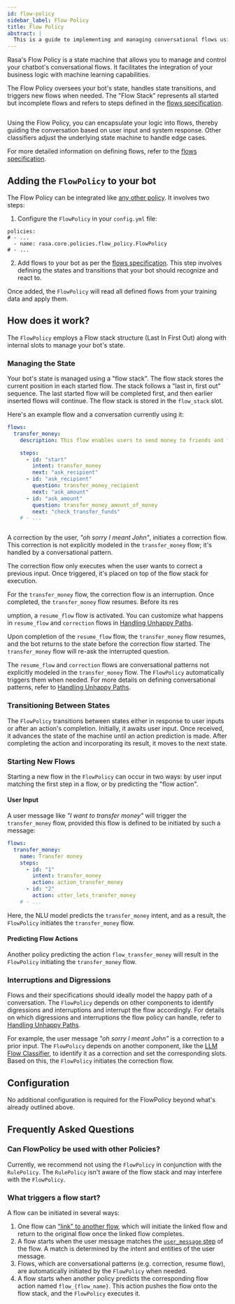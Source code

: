 ```yaml
---
id: flow-policy
sidebar_label: Flow Policy
title: Flow Policy
abstract: |
  This is a guide to implementing and managing conversational flows using the FlowPolicy.
---
```



<RasaDiscoveryBanner />

Rasa's Flow Policy is a state machine that allows you to manage and control your
chatbot's conversational flows. It facilitates the integration of your business
logic with machine learning capabilities.

The Flow Policy oversees your bot's state, handles state transitions, and
triggers new flows when needed. The "Flow Stack" represents all started but
incomplete flows and refers to steps defined in the
[flows specification](../flows.mdx).

<Image
  img={flowStackOverview}
  caption="Flow Stack represents the current state of the conversation referring to a flow."
  alt=""
/>

Using the Flow Policy, you can encapsulate your logic into flows, thereby
guiding the conversation based on user input and system response. Other
classifiers adjust the underlying state machine to handle edge cases.

For more detailed information on defining flows, refer to the
[flows specification](../flows.mdx).

## Adding the `FlowPolicy` to your bot

The Flow Policy can be integrated like [any other policy](../policies.mdx). It
involves two steps:

1. Configure the `FlowPolicy` in your `config.yml` file:

```yaml-rasa title="config.yml"
policies:
# - ...
  - name: rasa.core.policies.flow_policy.FlowPolicy
# - ...
```

2. Add flows to your bot as per the [flows specification](../flows.mdx). This
   step involves defining the states and transitions that your bot should
   recognize and react to.

Once added, the `FlowPolicy` will read all defined flows from your training data
and apply them.

## How does it work?

The `FlowPolicy` employs a Flow stack structure (Last In First Out) along with
internal slots to manage your bot's state.

### Managing the State

Your bot's state is managed using a "flow stack". The flow stack stores the
current position in each started flow. The stack follows a "last in, first out"
sequence. The last started flow will be completed first, and then earlier
inserted flows will continue. The flow stack is stored in the `flow_stack` slot.

Here's an example flow and a conversation currently using it:

```yaml title="flows.yml"
flows:
  transfer_money:
    description: This flow enables users to send money to friends and family.

    steps:
      - id: "start"
        intent: transfer_money
        next: "ask_recipient"
      - id: "ask_recipient"
        question: transfer_money_recipient
        next: "ask_amount"
      - id: "ask_amount"
        question: transfer_money_amount_of_money
        next: "check_transfer_funds"
    # - ...
```

<Image
  img={flowStackEvolution}
  caption="Flow stack changes during a correction of a previous user input"
  alt=""
/>

A correction by the user, _"oh sorry I meant John"_, initiates a correction
flow. This correction is not explicitly modeled in the `transfer_money` flow;
it's handled by a conversational pattern.

The correction flow only executes when the user wants to correct a previous
input. Once triggered, it's placed on top of the flow stack for execution.

For the `transfer_money` flow, the correction flow is an interruption. Once
completed, the `transfer_money` flow resumes. Before its res

umption, a `resume_flow` flow is activated. You can customize what happens in
`resume_flow` and `correction` flows in
[Handling Unhappy Paths](./unhappy-paths.mdx).

Upon completion of the `resume_flow` flow, the `transfer_money` flow resumes,
and the bot returns to the state before the correction flow started. The
`transfer_money` flow will re-ask the interrupted question.

The `resume_flow` and `correction` flows are conversational patterns not
explicitly modeled in the `transfer_money` flow. The `FlowPolicy` automatically
triggers them when needed. For more details on defining conversational patterns,
refer to [Handling Unhappy Paths](./unhappy-paths.mdx).

### Transitioning Between States

The `FlowPolicy` transitions between states either in response to user inputs or
after an action's completion. Initially, it awaits user input. Once received, it
advances the state of the machine until an action prediction is made. After
completing the action and incorporating its result, it moves to the next state.

### Starting New Flows

Starting a new flow in the `FlowPolicy` can occur in two ways: by user input
matching the first step in a flow, or by predicting the "flow action".

#### User Input

A user message like _"I want to transfer money"_ will trigger the
`transfer_money` flow, provided this flow is defined to be initiated by such a
message:

```yaml title="flows.yml"
flows:
  transfer_money:
    name: Transfer money
    steps:
      - id: "1"
        intent: transfer_money
        action: action_transfer_money
      - id: "2"
        action: utter_lets_transfer_money
    # - ...
```

Here, the NLU model predicts the `transfer_money` intent, and as a result, the
`FlowPolicy` initiates the `transfer_money` flow.

#### Predicting Flow Actions

Another policy predicting the action `flow_transfer_money` will result in the
`FlowPolicy` initiating the `transfer_money` flow.

### Interruptions and Digressions

Flows and their specifications should ideally model the happy path of a
conversation. The `FlowPolicy` depends on other components to identify
digressions and interruptions and interrupt the flow accordingly. For details on
which digressions and interruptions the flow policy can handle, refer to
[Handling Unhappy Paths](./unhappy-paths.mdx).

For example, the user message _"oh sorry I meant John"_ is a correction to a
prior input. The `FlowPolicy` depends on another component, like the
[LLM Flow Classifier](./llm-flow-classifier.mdx), to identify it as a correction
and set the corresponding slots. Based on this, the `FlowPolicy` initiates the
correction flow.

## Configuration

No additional configuration is required for the FlowPolicy beyond what's already
outlined above.

## Frequently Asked Questions

### Can FlowPolicy be used with other Policies?

Currently, we recommend not using the `FlowPolicy` in conjunction with the
`RulePolicy`. The `RulePolicy` isn't aware of the flow stack and may interfere
with the `FlowPolicy`.

### What triggers a flow start?

A flow can be initiated in several ways:

1. One flow can ["link" to another flow](../flows.mdx#next-next), which will
   initiate the linked flow and return to the original flow once the linked flow
   completes.
2. A flow starts when the user message matches the
   [`user_message` step](../flows.mdx#user-message-user_message) of the flow. A
   match is determined by the intent and entities of the user message.
3. Flows, which are conversational patterns (e.g. correction, resume flow), are
   automatically initiated by the `FlowPolicy` when needed.
4. A flow starts when another policy predicts the corresponding flow action
   named `flow_{flow_name}`. This action pushes the flow onto the flow stack,
   and the `FlowPolicy` executes it.
